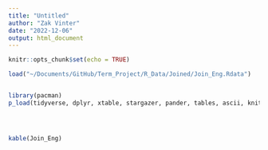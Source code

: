 ```yaml
---
title: "Untitled"
author: "Zak Vinter"
date: "2022-12-06"
output: html_document
---
```


```r
knitr::opts_chunk$set(echo = TRUE)
```


```r

load("~/Documents/GitHub/Term_Project/R_Data/Joined/Join_Eng.Rdata")


library(pacman)
p_load(tidyverse, dplyr, xtable, stargazer, pander, tables, ascii, knitr)




kable(Join_Eng)





```